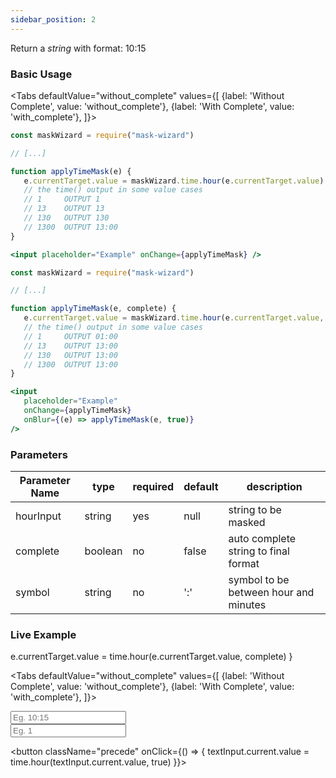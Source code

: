 ```yaml
---
sidebar_position: 2
---
```



Return a *string* with format: 10:15

### Basic Usage

<Tabs
   defaultValue="without_complete"
   values={[
      {label: 'Without Complete', value: 'without_complete'},
      {label: 'With Complete', value: 'with_complete'},
]}>
<TabItem value="without_complete">

```jsx
const maskWizard = require("mask-wizard")

// [...]

function applyTimeMask(e) {
   e.currentTarget.value = maskWizard.time.hour(e.currentTarget.value)
   // the time() output in some value cases
   // 1     OUTPUT 1
   // 13    OUTPUT 13
   // 130   OUTPUT 130
   // 1300  OUTPUT 13:00
}

<input placeholder="Example" onChange={applyTimeMask} />
```

</TabItem>
<TabItem value="with_complete">

```jsx
const maskWizard = require("mask-wizard")

// [...]

function applyTimeMask(e, complete) {
   e.currentTarget.value = maskWizard.time.hour(e.currentTarget.value, complete)
   // the time() output in some value cases
   // 1     OUTPUT 01:00
   // 13    OUTPUT 13:00
   // 130   OUTPUT 13:00
   // 1300  OUTPUT 13:00
}

<input 
   placeholder="Example" 
   onChange={applyTimeMask} 
   onBlur={(e) => applyTimeMask(e, true)} 
/>
```

</TabItem>
</Tabs>

### Parameters

| Parameter Name | type    | required | default | description                           |
|----------------|---------|----------|---------|---------------------------------------|
| hourInput      | string  | yes      | null    | string to be masked                   |
| complete       | boolean | no       | false   | auto complete string to final format  |
| symbol         | string  | no       | ':'     | symbol to be between hour and minutes |

### Live Example

   e.currentTarget.value = time.hour(e.currentTarget.value, complete)
}



<Tabs
   defaultValue="without_complete"
   values={[
      {label: 'Without Complete', value: 'without_complete'},
      {label: 'With Complete', value: 'with_complete'},
]}>
<TabItem value="without_complete">

<input placeholder="Eg. 10:15" onChange={applyTimeMask}/>

</TabItem>
<TabItem value="with_complete">

<div className="formContainer">
   <input className="succeed" ref={textInput} placeholder="Eg. 1" />

   <button 
      className="precede" 
      onClick={() => {
         textInput.current.value = time.hour(textInput.current.value, true)
   }}>
      <FiTerminal size="23"/>
   </button>
</div>

</TabItem>
</Tabs>
